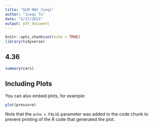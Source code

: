 ```yaml
---
title: "GLM HW2 Jieqi"
author: "Jieqi Tu"
date: "2/27/2021"
output: pdf_document
---
```


```r
knitr::opts_chunk$set(echo = TRUE)
library(tidyverse)
```

## 4.36

```r
summary(cars)
```

## Including Plots

You can also embed plots, for example:

```r
plot(pressure)
```

Note that the `echo = FALSE` parameter was added to the code chunk to prevent printing of the R code that generated the plot.
